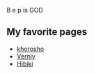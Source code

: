 


B e p is GOD

==My favorite pages==

* [http://kancolle.wikia.com/wiki/Khorosho khorosho]
* [http://kancolle.wikia.com/wiki/Verniy Verniy]
* [http://kancolle.wikia.com/wiki/Hibiki Hibiki]